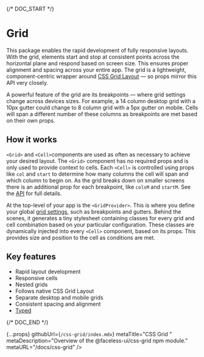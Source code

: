 
{/* DOC_START */}

# Grid

<PackageInfo packageSlug="css-grid" />

This package enables the rapid development of fully responsive layouts. With the grid, elements start and stop at consistent points across the horizontal plane and respond based on screen size. This ensures proper alignment and spacing across your entire app. The grid is a lightweight, component-centric wrapper around [CSS Grid Layout](https://developer.mozilla.org/en-US/docs/Web/CSS/CSS_Grid_Layout) — so props mirror this API very closely.

A powerful feature of the grid are its breakpoints &mdash; where grid settings change across devices sizes. For example, a 14 column desktop grid with a 10px gutter could change to 8 column grid with a 5px gutter on mobile. Cells will span a different number of these columns as breakpoints are met based on their own props.

## How it works

`<Grid>` and `<Cell>`components are used as often as necessary to achieve your desired layout. The `<Grid>` component has no required props and is only used to provide context to cells. Each `<Cell>` is controlled using props like `col` and `start` to determine how many columns the cell will span and which column to begin on. As the grid breaks down on smaller screens there is an additional prop for each breakpoint, like `colsM` and `startM`. See the [API](/docs/css-grid/api) for full details.

At the top-level of your app is the `<GridProvider>`. This is where you define your global [grid settings](/docs/css-grid/api#gridprovider-props), such as breakpoints and gutters. Behind the scenes, it generates a tiny stylesheet containing classes for every grid and cell combination based on your particular configuration. These classes are dynamically injected into every `<Cell>` component, based on its props. This provides size and position to the cell as conditions are met.

## Key features

- Rapid layout development
- Responsive cells
- Nested grids
- Follows native CSS Grid Layout
- Separate desktop and mobile grids
- Consistent spacing and alignment
- [Typed](/docs/css-grid/api#typescript)

{/* DOC_END */}

  {...props}
  githubUrl={`/css-grid/index.mdx`}
  metaTitle="CSS Grid "
  metaDescription="Overview of the @faceless-ui/css-grid npm module."
  metaURL="/docs/css-grid"
/>
